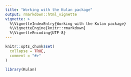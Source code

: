 ```yaml
---
title: "Working with the Kulan package"
output: rmarkdown::html_vignette
vignette: >
  %\VignetteIndexEntry{Working with the Kulan package}
  %\VignetteEngine{knitr::rmarkdown}
  %\VignetteEncoding{UTF-8}
---
```


```r
knitr::opts_chunk$set(
  collapse = TRUE,
  comment = "#>"
)
```

```r
library(Kulan)
```
